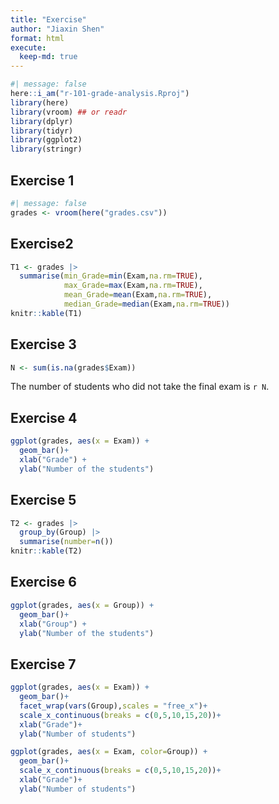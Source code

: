 ```yaml
---
title: "Exercise"
author: "Jiaxin Shen"
format: html
execute: 
  keep-md: true
---
```


```r
#| message: false
here::i_am("r-101-grade-analysis.Rproj")
library(here)
library(vroom) ## or readr
library(dplyr)
library(tidyr)
library(ggplot2)
library(stringr)
```

## Exercise 1

```r
#| message: false
grades <- vroom(here("grades.csv"))
```

## Exercise2

```r
T1 <- grades |>
  summarise(min_Grade=min(Exam,na.rm=TRUE),
            max_Grade=max(Exam,na.rm=TRUE),
            mean_Grade=mean(Exam,na.rm=TRUE),
            median_Grade=median(Exam,na.rm=TRUE))
knitr::kable(T1)
```

## Exercise 3

```r
N <- sum(is.na(grades$Exam))
```
The number of students who did not take the final exam is  `r N`.

## Exercise 4
```r
ggplot(grades, aes(x = Exam)) +
  geom_bar()+
  xlab("Grade") +
  ylab("Number of the students")
```

## Exercise 5
```r
T2 <- grades |>
  group_by(Group) |>
  summarise(number=n())
knitr::kable(T2)
```

## Exercise 6
```r
ggplot(grades, aes(x = Group)) +
  geom_bar()+
  xlab("Group") +
  ylab("Number of the students")
```

## Exercise 7
```r
ggplot(grades, aes(x = Exam)) +
  geom_bar()+
  facet_wrap(vars(Group),scales = "free_x")+
  scale_x_continuous(breaks = c(0,5,10,15,20))+
  xlab("Grade")+
  ylab("Number of students")
```

```r
ggplot(grades, aes(x = Exam, color=Group)) +
  geom_bar()+
  scale_x_continuous(breaks = c(0,5,10,15,20))+
  xlab("Grade")+
  ylab("Number of students")
```





